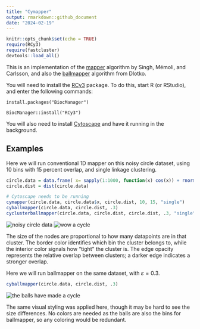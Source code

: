 ```yaml
---
title: "Cymapper"
output: rmarkdown::github_document
date: "2024-02-19"
---
```


```r
knitr::opts_chunk$set(echo = TRUE)
require(RCy3)
require(fastcluster)
devtools::load_all()
```

This is an implementation of the [mapper](https://research.math.osu.edu/tgda/mapperPBG.pdf) algorithm by Singh, Mémoli, and Carlsson, and also the [ballmapper](https://arxiv.org/pdf/1901.07410.pdf) algorithm from Dlotko.

You will need to install the [RCy3](https://www.bioconductor.org/packages/release/bioc/html/RCy3.html) package. To do this, start R (or RStudio), and enter the following commands:

`install.packages("BiocManager")`

`BiocManager::install("RCy3")`

You will also need to install [Cytoscape](https://cytoscape.org/) and have it running in the background.

## Examples

Here we will run conventional 1D mapper on this noisy circle dataset, using 10 bins with 15 percent overlap, and single linkage clustering.

```r
circle.data = data.frame( x= sapply(1:1000, function(x) cos(x)) + rnorm(100, 500, .03), y = sapply(1:1000, function(x) sin(x)) + rnorm(100, 0, 0.03))
circle.dist = dist(circle.data)

# Cytoscape needs to be running
cymapper(circle.data, circle.data$x, circle.dist, 10, 15, "single")
cyballmapper(circle.data, circle.dist, .3)
cyclusterballmapper(circle.data, circle.dist, circle.dist, .3, "single")
```
![](man/figures/circle-1.png "noisy circle data")
![](man/figures/1dmappercircle.png "wow a cycle")

The size of the nodes are proportional to how many datapoints are in that cluster. The border color identifies which bin the cluster belongs to, while the interior color signals how "tight" the cluster is. The edge opacity represents the relative overlap between clusters; a darker edge indicates a stronger overlap.

Here we will run ballmapper on the same dataset, with $\varepsilon = 0.3$.
```r
cyballmapper(circle.data, circle.dist, .3)
```
![](man/figures/ballmappercircle.png "the balls have made a cycle")

The same visual styling was applied here, though it may be hard to see the size differences. No colors are needed as the balls are also the bins for ballmapper, so any coloring would be redundant.

